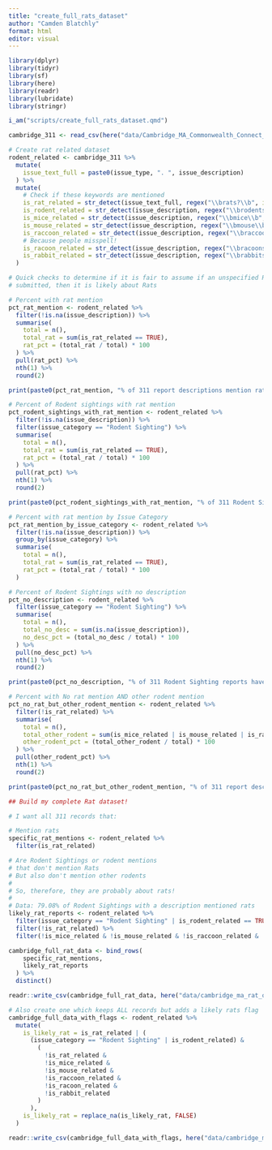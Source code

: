 ```yaml
---
title: "create_full_rats_dataset"
author: "Camden Blatchly"
format: html
editor: visual
---
```


```r

library(dplyr)
library(tidyr)
library(sf)
library(here)
library(readr)
library(lubridate)
library(stringr)

i_am("scripts/create_full_rats_dataset.qmd")

```

```r

cambridge_311 <- read_csv(here("data/Cambridge_MA_Commonwealth_Connect_Service_Requests_20250729.csv"))

```

```r

# Create rat related dataset
rodent_related <- cambridge_311 %>%
  mutate(
    issue_text_full = paste0(issue_type, ". ", issue_description)
  ) %>%
  mutate(
    # Check if these keywords are mentioned
    is_rat_related = str_detect(issue_text_full, regex("\\brats?\\b", ignore_case = TRUE)),
    is_rodent_related = str_detect(issue_description, regex("\\brodents?\\b", ignore_case = TRUE)),
    is_mice_related = str_detect(issue_description, regex("\\bmice\\b", ignore_case = TRUE)),
    is_mouse_related = str_detect(issue_description, regex("\\bmouse\\b", ignore_case = TRUE)),
    is_raccoon_related = str_detect(issue_description, regex("\\braccoons?\\b", ignore_case = TRUE)),
    # Because people misspell!
    is_racoon_related = str_detect(issue_description, regex("\\bracoons?\\b", ignore_case = TRUE)),
    is_rabbit_related = str_detect(issue_description, regex("\\brabbits?\\b", ignore_case = TRUE)),
  )

```

```r

# Quick checks to determine if it is fair to assume if an unspecified Rodent Sighting is 
# submitted, then it is likely about Rats

# Percent with rat mention
pct_rat_mention <- rodent_related %>%
  filter(!is.na(issue_description)) %>%
  summarise(
    total = n(),
    total_rat = sum(is_rat_related == TRUE),
    rat_pct = (total_rat / total) * 100
  ) %>%
  pull(rat_pct) %>% 
  nth(1) %>%
  round(2)

print(paste0(pct_rat_mention, "% of 311 report descriptions mention rats"))

# Percent of Rodent sightings with rat mention
pct_rodent_sightings_with_rat_mention <- rodent_related %>%
  filter(!is.na(issue_description)) %>%
  filter(issue_category == "Rodent Sighting") %>%
  summarise(
    total = n(),
    total_rat = sum(is_rat_related == TRUE),
    rat_pct = (total_rat / total) * 100
  ) %>%
  pull(rat_pct) %>% 
  nth(1) %>%
  round(2)

print(paste0(pct_rodent_sightings_with_rat_mention, "% of 311 Rodent Sighting reports mention rats"))

# Percent with rat mention by Issue Category
pct_rat_mention_by_issue_category <- rodent_related %>%
  filter(!is.na(issue_description)) %>%
  group_by(issue_category) %>%
  summarise(
    total = n(),
    total_rat = sum(is_rat_related == TRUE),
    rat_pct = (total_rat / total) * 100
  )

# Percent of Rodent Sightings with no description
pct_no_description <- rodent_related %>%
  filter(issue_category == "Rodent Sighting") %>%
  summarise(
    total = n(),
    total_no_desc = sum(is.na(issue_description)),
    no_desc_pct = (total_no_desc / total) * 100
  ) %>%
  pull(no_desc_pct) %>% 
  nth(1) %>%
  round(2)

print(paste0(pct_no_description, "% of 311 Rodent Sighting reports have no description"))

# Percent with No rat mention AND other rodent mention
pct_no_rat_but_other_rodent_mention <- rodent_related %>%
  filter(!is_rat_related) %>%
  summarise(
    total = n(),
    total_other_rodent = sum(is_mice_related | is_mouse_related | is_raccoon_related | is_rabbit_related | is_racoon_related, na.rm = TRUE),
    other_rodent_pct = (total_other_rodent / total) * 100
  ) %>%
  pull(other_rodent_pct) %>% 
  nth(1) %>%
  round(2)

print(paste0(pct_no_rat_but_other_rodent_mention, "% of 311 report descriptions don't mention rats, but DO mention rabbits, mice, or raccoons"))

```

```r

## Build my complete Rat dataset!

# I want all 311 records that:

# Mention rats
specific_rat_mentions <- rodent_related %>%
  filter(is_rat_related)

# Are Rodent Sightings or rodent mentions
# that don't mention Rats
# But also don't mention other rodents
#
# So, therefore, they are probably about rats!
# 
# Data: 79.08% of Rodent Sightings with a description mentioned rats
likely_rat_reports <- rodent_related %>%
  filter(issue_category == "Rodent Sighting" | is_rodent_related == TRUE) %>%
  filter(!is_rat_related) %>%
  filter(!is_mice_related & !is_mouse_related & !is_raccoon_related & !is_racoon_related & !is_rabbit_related)

cambridge_full_rat_data <- bind_rows(
    specific_rat_mentions,
    likely_rat_reports
  ) %>%
  distinct()

readr::write_csv(cambridge_full_rat_data, here("data/cambridge_ma_rat_only_data.csv"))

# Also create one which keeps ALL records but adds a likely rats flag
cambridge_full_data_with_flags <- rodent_related %>%
  mutate(
    is_likely_rat = is_rat_related | (
      (issue_category == "Rodent Sighting" | is_rodent_related) &
        (
          !is_rat_related & 
          !is_mice_related & 
          !is_mouse_related & 
          !is_raccoon_related & 
          !is_racoon_related & 
          !is_rabbit_related
        )
      ),
    is_likely_rat = replace_na(is_likely_rat, FALSE)
  )

readr::write_csv(cambridge_full_data_with_flags, here("data/cambridge_ma_311_rat_flags_data.csv"))

```
